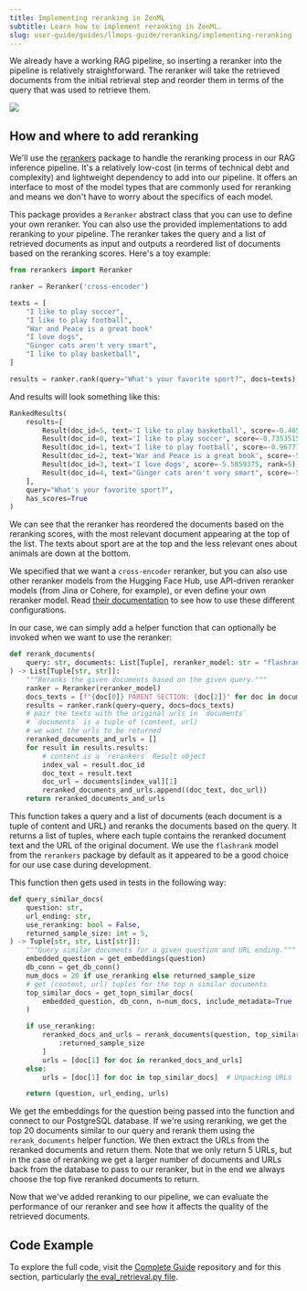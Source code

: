 ---
title: Implementing reranking in ZenML
subtitle: Learn how to implement reranking in ZenML.
slug: user-guide/guides/llmops-guide/reranking/implementing-reranking
---


We already have a working RAG pipeline, so inserting a reranker into the pipeline is relatively straightforward. The reranker will take the retrieved documents from the initial retrieval step and reorder them in terms of the query that was used to retrieve them.

<Frame >
  <img src="../../../../_assets/user-guide/re-rank.png"/>
</Frame>

## How and where to add reranking

We'll use the [rerankers](https://github.com/AnswerDotAI/rerankers/) package to handle the reranking process in our RAG inference pipeline. It's a relatively low-cost (in terms of technical debt and complexity) and lightweight dependency to add into our pipeline. It offers an interface to most of the model types that are commonly used for reranking and means we don't have to worry about the specifics of each model.

This package provides a `Reranker` abstract class that you can use to define your own reranker. You can also use the provided implementations to add reranking to your pipeline. The reranker takes the query and a list of retrieved documents as input and outputs a reordered list of documents based on the reranking scores. Here's a toy example:

```py
from rerankers import Reranker

ranker = Reranker('cross-encoder')

texts = [
    "I like to play soccer",
    "I like to play football",
    "War and Peace is a great book"
    "I love dogs",
    "Ginger cats aren't very smart",
    "I like to play basketball",
]

results = ranker.rank(query="What's your favorite sport?", docs=texts)
```

And results will look something like this:

```py
RankedResults(
    results=[
        Result(doc_id=5, text='I like to play basketball', score=-0.46533203125, rank=1),
        Result(doc_id=0, text='I like to play soccer', score=-0.7353515625, rank=2),
        Result(doc_id=1, text='I like to play football', score=-0.9677734375, rank=3),
        Result(doc_id=2, text='War and Peace is a great book', score=-5.40234375, rank=4),
        Result(doc_id=3, text='I love dogs', score=-5.5859375, rank=5),
        Result(doc_id=4, text="Ginger cats aren't very smart", score=-5.94921875, rank=6)
    ],
    query="What's your favorite sport?",
    has_scores=True
)
```

We can see that the reranker has reordered the documents based on the reranking scores, with the most relevant document appearing at the top of the list. The texts about sport are at the top and the less relevant ones about animals are down at the bottom.

We specified that we want a `cross-encoder` reranker, but you can also use other reranker models from the Hugging Face Hub, use API-driven reranker models (from Jina or Cohere, for example), or even define your own reranker model. Read [their documentation](https://github.com/AnswerDotAI/rerankers/) to see how to use these different configurations.

In our case, we can simply add a helper function that can optionally be invoked when we want to use the reranker:

```py
def rerank_documents(
    query: str, documents: List[Tuple], reranker_model: str = "flashrank"
) -> List[Tuple[str, str]]:
    """Reranks the given documents based on the given query."""
    ranker = Reranker(reranker_model)
    docs_texts = [f"{doc[0]} PARENT SECTION: {doc[2]}" for doc in documents]
    results = ranker.rank(query=query, docs=docs_texts)
    # pair the texts with the original urls in `documents`
    # `documents` is a tuple of (content, url)
    # we want the urls to be returned
    reranked_documents_and_urls = []
    for result in results.results:
        # content is a `rerankers` Result object
        index_val = result.doc_id
        doc_text = result.text
        doc_url = documents[index_val][1]
        reranked_documents_and_urls.append((doc_text, doc_url))
    return reranked_documents_and_urls
```

This function takes a query and a list of documents (each document is a tuple of content and URL) and reranks the documents based on the query. It returns a list of tuples, where each tuple contains the reranked document text and the URL of the original document. We use the `flashrank` model from the `rerankers` package by default as it appeared to be a good choice for our use case during development.

This function then gets used in tests in the following way:

```py
def query_similar_docs(
    question: str,
    url_ending: str,
    use_reranking: bool = False,
    returned_sample_size: int = 5,
) -> Tuple[str, str, List[str]]:
    """Query similar documents for a given question and URL ending."""
    embedded_question = get_embeddings(question)
    db_conn = get_db_conn()
    num_docs = 20 if use_reranking else returned_sample_size
    # get (content, url) tuples for the top n similar documents
    top_similar_docs = get_topn_similar_docs(
        embedded_question, db_conn, n=num_docs, include_metadata=True
    )

    if use_reranking:
        reranked_docs_and_urls = rerank_documents(question, top_similar_docs)[
            :returned_sample_size
        ]
        urls = [doc[1] for doc in reranked_docs_and_urls]
    else:
        urls = [doc[1] for doc in top_similar_docs]  # Unpacking URLs

    return (question, url_ending, urls)
```

We get the embeddings for the question being passed into the function and connect to our PostgreSQL database. If we're using reranking, we get the top 20 documents similar to our query and rerank them using the `rerank_documents` helper function. We then extract the URLs from the reranked documents and return them. Note that we only return 5 URLs, but in the case of reranking we get a larger number of documents and URLs back from the database to pass to our reranker, but in the end we always choose the top five reranked documents to return.

Now that we've added reranking to our pipeline, we can evaluate the performance of our reranker and see how it affects the quality of the retrieved documents.

## Code Example

To explore the full code, visit the [Complete Guide](https://github.com/zenml-io/zenml-projects/blob/main/llm-complete-guide/) repository and for this section, particularly [the eval\_retrieval.py file](https://github.com/zenml-io/zenml-projects/blob/main/llm-complete-guide/steps/eval%5Fretrieval.py).

